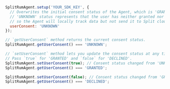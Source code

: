 ```javascript title="User consent: Initial config, getter and setter"
SplitRumAgent.setup('YOUR_SDK_KEY', {
  // Overwrites the initial consent status of the Agent, which is 'GRANTED' by default.
  // 'UNKNOWN' status represents that the user has neither granted nor declined consent for tracking data, 
  // so the Agent will locally track data but not send it to Split cloud until consent is changed to 'GRANTED'.
  userConsent: 'UNKNOWN'
});

// `getUserConsent` method returns the current consent status.
SplitRumAgent.getUserConsent() === 'UNKNOWN';

// `setUserConsent` method lets you update the consent status at any time.
// Pass `true` for 'GRANTED' and `false` for 'DECLINED'.
SplitRumAgent.setUserConsent(true); // Consent status changed from 'UNKNOWN' to 'GRANTED'. Data will be sent to Split cloud.
SplitRumAgent.getUserConsent() === 'GRANTED';

SplitRumAgent.setUserConsent(false); // Consent status changed from 'GRANTED' to 'DECLINED'. Data will not be sent to Split cloud.
SplitRumAgent.getUserConsent() === 'DECLINED';
```